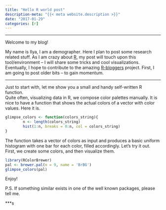 ```yaml
---
title: "Hello R world post"
description-meta: "{{< meta website.description >}}"
date: "2017-01-29"
categories: [r]
---
```


***

Welcome to my blog!

My name is Ilya, I am a demographer. Here I plan to post some research related stuff. As I am crazy about [R](https://www.r-project.org), my post will touch upon this tool/environment -- I will share some tricks and cool visualizations. Eventually, I hope to contribute to the amazing [R-bloggers](https://www.r-bloggers.com) project. First, I am going to post older bits -- to gain momentum. 

***
Just to start with, let me show you a small and handy self-written R function.   
Quite often, visualizing data in R, we compose color palettes manually. It is nice to have a function that shows the actual colors of a vector with color values. Here it is.


```r
glimpse_colors <- function(colors_string){
        n <- length(colors_string)
        hist(1:n, breaks = 0:n, col = colors_string)
}
```

The function takes a vector of colors as input and produces a basic uniform histogram with one bar for each color, filled accordingly. Let's try it out. First, we create some colors, and then visualize them.   

```r
library(RColorBrewer)
pal <- brewer.pal(n = 9, name = 'BrBG')
glimpse_colors(pal)
```


Enjoy!

P.S. If something similar exists in one of the well known packages, please tell me.

***s
